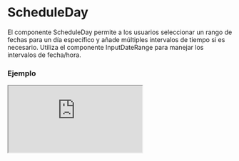 
# ScheduleDay

El componente ScheduleDay permite a los usuarios seleccionar un rango de fechas para un día específico y añade múltiples intervalos de tiempo si es necesario. Utiliza el componente InputDateRange para manejar los intervalos de fecha/hora.

### Ejemplo

<Iframe src="https://fenextjs-component-storybook.vercel.app/iframe.html?args=&id=component-schedule-day--index&viewMode=story" />

### Importacion

Para importar el componente ScheduleDay, se puede hacer desde fenextjs

```tsx copy
import { ScheduleDay } from "fenextjs";
```

### Parametros

| Parametro | Tipo | Requerido | Default | Descripcion |
| --------- | ---- | --------- | ------- | ----------- |
| className | string | no | '' | Clase CSS para personalizar el contenedor del componente ScheduleDay. |
| defaultValue | ScheduleDayValueType | no | [[undefined, undefined]] | Valor inicial del campo de entrada, representado como un array de rangos de fechas. |
| value | ScheduleDayValueType | no | undefined | Valor actual del campo de entrada, usado para el control del componente desde el exterior. |
| onChange | (v: ScheduleDayValueType) =\> void | no | N/A | Función callback para manejar cambios en el valor del campo de entrada. |
| ButtonProps | Omit\<ButtonProps, 'onClick'\> | no | \{ children: 'Add Time Range' \} | Props para personalizar el botón que añade nuevos intervalos de tiempo. |
| propsStart | InputDateRangeBaseProps | no | \{ label: 'Start time', placeholder: 'Start time' \} | Props específicos para el campo de hora de inicio del rango de fecha. |
| propsEnd | InputDateRangeBaseProps | no | \{ label: 'Final hour', placeholder: 'Final hour' \} | Props específicos para el campo de hora de fin del rango de fecha. |

### Storybook

Para ver el storybook del componente lo puede hacer con este [link](https://fenextjs-component-storybook.vercel.app/?path=/story/component-schedule-day--index)

### Usos

- Uso básico del ScheduleDay

```tsx copy
<ScheduleDay onChange={(value) => console.log(value)} />
```

- ScheduleDay con valor predeterminado

```tsx copy
<ScheduleDay defaultValue={[[new Date(2023, 0, 1), new Date(2023, 0, 2)]]} />
```

- ScheduleDay con botón personalizado

```tsx copy
<ScheduleDay ButtonProps={{ children: "Añadir rango de tiempo", className: "mi-clase-boton" }} />
```


